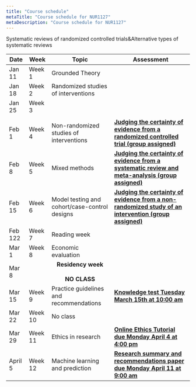 ```yaml
---
title: "Course schedule"
metaTitle: "Course schedule for NUR1127"
metaDescription: "Course schedule for NUR1127"
---
```


<table>
  <thead>
    <tr>
      <th>Date</th>
      <th>Week</th>
      <th>Topic</th>
      <th>Assessment</th>
    </tr>
  </thead>
  <tbody>
    <tr>
      <td>Jan 11</td>
      <td>Week 1</td>
      <td>Grounded Theory</td>
      <td></td>
    </tr>
    <tr>
      <td>Jan 18</td>
      <td>Week 2</td>
      <td>Randomized studies of interventions</td>
      <td></td>
    </tr>
    <tr>
      <td>Jan 25</td>
      <td>Week 3</td>
      <td><tr>Systematic reviews of randomized controlled trials</tr>
      <tr>&</tr>
      <tr>Alternative types of systematic reviews</tr></td>
      <td></td>
    </tr>
    <tr>
      <td>Feb 1</td>
      <td>Week 4</td>
      <td>Non-randomized studies of interventions</td>
      <td>
        <strong>
          <a
            target="_blank"
            href="https://q.utoronto.ca/courses/252216/assignments/745225"
          >
            Judging the certainty of evidence from a randomized controlled
            trial (group assigned)
          </a>
        </strong>
      </td>
    </tr>
    <tr>
      <td>Feb 8</td>
      <td>Week 5</td>
      <td>Mixed methods</td>
      <td>
        <strong>
          <a
            target="_blank"
            href="https://q.utoronto.ca/courses/252216/assignments/745225"
          >
            Judging the certainty of evidence from a systematic review and meta-analysis (group
            assigned)
          </a>
        </strong>
      </td>
    </tr>
    <tr>
      <td>Feb 15</td>
      <td>Week 6</td>
      <td>Model testing and cohort/case-control designs</td>
      <td>
        <strong>
          <a
            target="_blank"
            href="https://q.utoronto.ca/courses/252216/assignments/745225"
          >
            Judging the certainty of evidence from a non-randomized study of
            an intervention (group assigned)
          </a>
        </strong>
      </td>
    </tr>
    <tr>
      <td>Feb 122</td>
      <td>Week 7</td>
      <td>Reading week</td>
      <td></td>
    </tr>
    <tr>
      <td>Mar 1</td>
      <td>Week 8</td>
      <td>Economic evaluation</td>
      <td></td>
    </tr>
    <tr>
      <td>Mar 8</td>
      <td></td>
      <td>
        <strong>
          <center>
            Residency week <br></br> NO CLASS
          </center>
        </strong>
      </td>
      <td></td>
    </tr>
    <tr>
      <td>Mar 15</td>
      <td>Week 9</td>
      <td>Practice guidelines and recommendations</td>
      <td>
        <strong>
          <a
            target="_blank"
            href="https://q.utoronto.ca/courses/252216/assignments/745223"
          >
            Knowledge test Tuesday March 15th at 10:00 am
          </a>
        </strong>
      </td>
    </tr>
    <tr>
      <td>Mar 22</td>
      <td>Week 10</td>
      <td>No class</td>
      <td></td>
    </tr>
    <tr>
      <td>Mar 29</td>
      <td>Week 11</td>
      <td>Ethics in research</td>
      <td>
        <strong>
          <a
            target="_blank"
            href="https://q.utoronto.ca/courses/252216/assignments/745227"
          >
            Online Ethics Tutorial due Monday April 4 at 4:00 pm
          </a>
        </strong>
      </td>
    </tr>
    <tr>
      <td>April 5</td>
      <td>Week 12</td>
      <td>Machine learning and prediction</td>
      <td>
        <strong>
          <a
            target="_blank"
            href="https://q.utoronto.ca/courses/252216/assignments/745226"
          >
            Research summary and recommendations paper due Monday April 11 at
            9:00 am
          </a>
        </strong>
      </td>
    </tr>
  </tbody>
</table>
